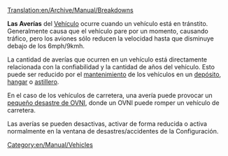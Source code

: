 [[Translation:en/Archive/Manual/Breakdowns]]

'''Las Averías''' del [[es/Manual/Vehículos|Vehículo]] ocurre cuando un vehículo está en tránstito. Generalmente causa que el vehículo pare por un momento, causando tráfico, pero los aviones sólo reducen la velocidad hasta que disminuye debajo de los 6mph/9kmh.

La cantidad de averías que ocurren en un vehículo está directamente relacionada con la confiabilidad y la cantidad de años del vehículo. Esto puede ser reducido por el [[es/Manual/Mantenimiento|mantenimiento]] de los vehículos en un [[es/Manual/Depósitos|depósito]], [[es/Manual/Depósitos|hangar]] o [[es/Manual/Construir astilleros|astillero]].

En el caso de los vehículos de carretera, una avería puede provocar un [[es/Manual/Desastres|pequeño desastre de OVNI]], donde un OVNI puede romper un vehículo de carretera.

Las averías se pueden desactivas, activar de forma reducida o activa normalmente en la ventana de desastres/accidentes de la Configuración.
[[Category:en/Manual/Vehicles]]
